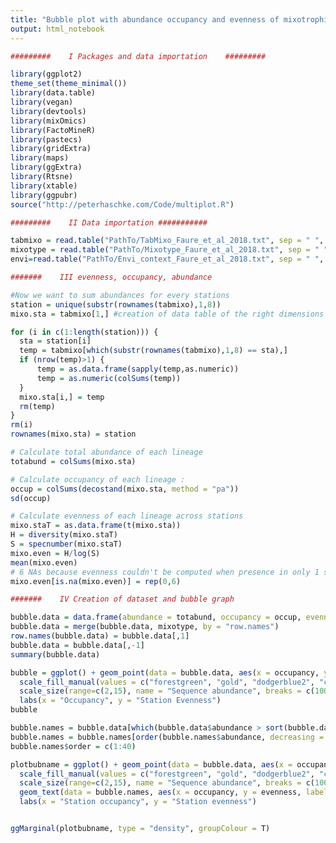 ```yaml
---
title: "Bubble plot with abundance occupancy and evenness of mixotrophic lineages from Tara Ocean"
output: html_notebook
---
```


```r
#########    I Packages and data importation    #########

library(ggplot2)
theme_set(theme_minimal()) 
library(data.table)
library(vegan)
library(devtools)
library(mixOmics)
library(FactoMineR)
library(pastecs)
library(gridExtra)
library(maps)
library(ggExtra)
library(Rtsne)
library(xtable)
library(ggpubr)
source("http://peterhaschke.com/Code/multiplot.R")

```

```r

#########    II Data importation ###########

tabmixo = read.table("PathTo/TabMixo_Faure_et_al_2018.txt", sep = " ", header = T)
mixotype = read.table("PathTo/Mixotype_Faure_et_al_2018.txt", sep = " ")
envi=read.table("PathTo/Envi_context_Faure_et_al_2018.txt", sep = " ", header=T)

```

```r
#######    III evenness, occupancy, abundance

#Now we want to sum abundances for every stations
station = unique(substr(rownames(tabmixo),1,8))
mixo.sta = tabmixo[1,] #creation of data table of the right dimensions

for (i in c(1:length(station))) {
  sta = station[i]
  temp = tabmixo[which(substr(rownames(tabmixo),1,8) == sta),]
  if (nrow(temp)>1) {
      temp = as.data.frame(sapply(temp,as.numeric))
      temp = as.numeric(colSums(temp))
  }
  mixo.sta[i,] = temp
  rm(temp)
}
rm(i)
rownames(mixo.sta) = station

# Calculate total abundance of each lineage
totabund = colSums(mixo.sta)

# Calculate occupancy of each lineage :
occup = colSums(decostand(mixo.sta, method = "pa"))
sd(occup)

# Calculate evenness of each lineage across stations
mixo.staT = as.data.frame(t(mixo.sta))
H = diversity(mixo.staT)
S = specnumber(mixo.staT)
mixo.even = H/log(S)
mean(mixo.even)
# 6 NAs because evenness couldn't be computed when presence in only 1 station
mixo.even[is.na(mixo.even)] = rep(0,6)
```


```r
#######    IV Creation of dataset and bubble graph

bubble.data = data.frame(abundance = totabund, occupancy = occup, evenness = mixo.even)
bubble.data = merge(bubble.data, mixotype, by = "row.names")
row.names(bubble.data) = bubble.data[,1]
bubble.data = bubble.data[,-1]
summary(bubble.data)

bubble = ggplot() + geom_point(data = bubble.data, aes(x = occupancy, y = evenness, size = abundance, fill = mixotype), alpha = 0.7, pch = 21, colour = "black") +
  scale_fill_manual(values = c("forestgreen", "gold", "dodgerblue2", "coral3"), name = "Mixotype") +
  scale_size(range=c(2,15), name = "Sequence abundance", breaks = c(1000000, 2500000, 5000000, 10000000, 20000000)) +
  labs(x = "Occupancy", y = "Station Evenness")
bubble

bubble.names = bubble.data[which(bubble.data$abundance > sort(bubble.data$abundance, decreasing = T)[41]),]
bubble.names = bubble.names[order(bubble.names$abundance, decreasing = T),]
bubble.names$order = c(1:40)

plotbubname = ggplot() + geom_point(data = bubble.data, aes(x = occupancy, y = evenness, size = abundance, fill = mixotype, colour = mixotype), alpha = 0.7, pch = 21) +
  scale_fill_manual(values = c("forestgreen", "gold", "dodgerblue2", "coral3"), name = "Mixotype") +
  scale_size(range=c(2,15), name = "Sequence abundance", breaks = c(1000000, 2500000, 5000000, 10000000, 20000000)) +
  geom_text(data = bubble.names, aes(x = occupancy, y = evenness, label= as.character(bubble.names$order)), size = 3.5, fontface = "bold", color ="grey20") +
  labs(x = "Station occupancy", y = "Station evenness")


ggMarginal(plotbubname, type = "density", groupColour = T)

```








